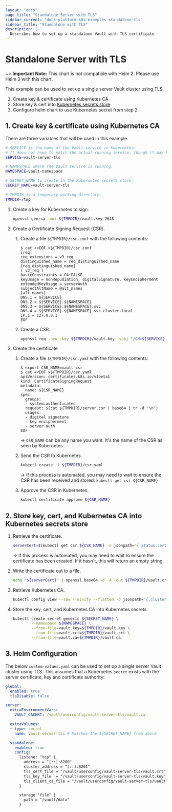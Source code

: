 ```yaml
---
layout: "docs"
page_title: "Standalone Server with TLS"
sidebar_current: "docs-platform-k8s-examples-standalone-tls"
sidebar_title: "Standalone with TLS"
description: |-
  Describes how to set up a standalone Vault with TLS certificate
---
```


# Standalone Server with TLS

~> **Important Note:** This chart is not compatible with Helm 2. Please use Helm 3 with this chart.

This example can be used to set up a single server Vault cluster using TLS.

1. Create key & certificate using Kubernetes CA
2. Store key & cert into [Kubernetes secrets store](https://kubernetes.io/docs/concepts/configuration/secret/)
3. Configure helm chart to use Kubernetes secret from step 2

## 1. Create key & certificate using Kubernetes CA

There are three variables that will be used in this example.

```bash
# SERVICE is the name of the Vault service in Kubernetes.
# It does not have to match the actual running service, though it may help for consistency.
SERVICE=vault-server-tls

# NAMESPACE where the Vault service is running.
NAMESPACE=vault-namespace

# SECRET_NAME to create in the Kubernetes secrets store.
SECRET_NAME=vault-server-tls

# TMPDIR is a temporary working directory.
TMPDIR=/tmp
```

1. Create a key for Kubernetes to sign.

    ```bash
    openssl genrsa -out ${TMPDIR}/vault.key 2048
    ```

2. Create a Certificate Signing Request (CSR).

    1. Create a file `${TMPDIR}/csr.conf` with the following contents:

        ```
        $ cat <<EOF >${TMPDIR}/csr.conf
        [req]
        req_extensions = v3_req
        distinguished_name = req_distinguished_name
        [req_distinguished_name]
        [ v3_req ]
        basicConstraints = CA:FALSE
        keyUsage = nonRepudiation, digitalSignature, keyEncipherment
        extendedKeyUsage = serverAuth
        subjectAltName = @alt_names
        [alt_names]
        DNS.1 = ${SERVICE}
        DNS.2 = ${SERVICE}.${NAMESPACE}
        DNS.3 = ${SERVICE}.${NAMESPACE}.svc
        DNS.4 = ${SERVICE}.${NAMESPACE}.svc.cluster.local
        IP.1 = 127.0.0.1
        EOF
        ```

    2. Create a CSR.

        ```bash
        openssl req -new -key ${TMPDIR}/vault.key -subj "/CN=${SERVICE}.${NAMESPACE}.svc" -out ${TMPDIR}/server.csr -config ${TMPDIR}/csr.conf
        ```

3. Create the certificate

    1. Create a file `${TMPDIR}/csr.yaml` with the following contents:

        ```
        $ export CSR_NAME=vault-csr
        $ cat <<EOF >${TMPDIR}/csr.yaml
        apiVersion: certificates.k8s.io/v1beta1
        kind: CertificateSigningRequest
        metadata:
          name: ${CSR_NAME}
        spec:
          groups:
          - system:authenticated
          request: $(cat ${TMPDIR}/server.csr | base64 | tr -d '\n')
          usages:
          - digital signature
          - key encipherment
          - server auth
        EOF
        ```
        -> `CSR_NAME` can be any name you want. It's the name of the CSR as seen by Kubernetes

    2. Send the CSR to Kubernetes.

        ```bash
        kubectl create -f ${TMPDIR}/csr.yaml
        ```
        -> If this process is automated, you may need to wait to ensure the CSR has been received and stored:
        `kubectl get csr ${CSR_NAME}`

    3. Approve the CSR in Kubernetes.

        ```bash
        kubectl certificate approve ${CSR_NAME}
        ```

## 2. Store key, cert, and Kubernetes CA into Kubernetes secrets store

1. Retrieve the certificate.

    ```bash
    serverCert=$(kubectl get csr ${CSR_NAME} -o jsonpath='{.status.certificate}')
    ```
   -> If this process is automated, you may need to wait to ensure the certificate has been created.
   If it hasn't, this will return an empty string.

2. Write the certificate out to a file.

    ```bash
    echo "${serverCert}" | openssl base64 -d -A -out ${TMPDIR}/vault.crt
    ```

3. Retrieve Kubernetes CA.

    ```bash
    kubectl config view --raw --minify --flatten -o jsonpath='{.clusters[].cluster.certificate-authority-data}' | base64 -d > ${TMPDIR}/vault.ca
    ```

3. Store the key, cert, and Kubernetes CA into Kubernetes secrets.

    ```bash
    kubectl create secret generic ${SECRET_NAME} \
            --namespace ${NAMESPACE} \
            --from-file=vault.key=${TMPDIR}/vault.key \
            --from-file=vault.crt=${TMPDIR}/vault.crt \
            --from-file=vault.ca=${TMPDIR}/vault.ca
    ```



## 3. Helm Configuration

The below `custom-values.yaml` can be used to set up a single server Vault cluster using TLS.
This assumes that a Kubernetes `secret` exists with the server certificate, key and
certificate authority:

```yaml
global:
  enabled: true
  tlsDisable: false

server:
  extraEnvironmentVars:
    VAULT_CACERT: /vault/userconfig/vault-server-tls/vault.ca    

  extraVolumes:
  - type: secret
    name: vault-server-tls # Matches the ${SECRET_NAME} from above

  standalone:
    enabled: true
    config: |
      listener "tcp" {
        address = "[::]:8200"
        cluster_address = "[::]:8201"
        tls_cert_file = "/vault/userconfig/vault-server-tls/vault.crt"
        tls_key_file  = "/vault/userconfig/vault-server-tls/vault.key"
        tls_client_ca_file = "/vault/userconfig/vault-server-tls/vault.ca"
      }

      storage "file" {
        path = "/vault/data"
      }
```
